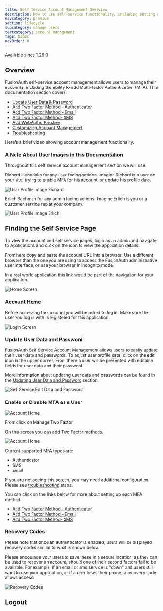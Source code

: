 ```yaml
---
title: Self Service Account Management Overview
description: How to use self-service functionality, including setting up multi-factor authentication as an admin and user, as well as configuring the self-service account mangement pages.
navcategory: premium
section: lifecycle
subcategory: manage users
tertcategory: account management
tags: b2b2c
navOrder: 0
---
```


<PremiumPlanBlurb />

<Aside type="version">
Available since 1.26.0
</Aside>

## Overview

FusionAuth self-service account management allows users to manage their accounts, including the ability to add Multi-factor Authentication (MFA).  This documentation section covers:

* [Update User Data & Password](/docs/lifecycle/manage-users/account-management/updating-user-data)
* [Add Two Factor Method - Authenticator](/docs/lifecycle/manage-users/account-management/two-factor-authenticator)
* [Add Two Factor Method - Email](/docs/lifecycle/manage-users/account-management/two-factor-email)
* [Add Two Factor Method- SMS](/docs/lifecycle/manage-users/account-management/two-factor-sms)
* [Add WebAuthn Passkey](/docs/lifecycle/manage-users/account-management/add-webauthn)
* [Customizing Account Management](/docs/lifecycle/manage-users/account-management/customizing-account-management)
* [Troubleshooting](/docs/lifecycle/manage-users/account-management/troubleshooting)

Here's a brief video showing account management functionality.

<YouTube id="_HJ4yymXYrs" />

### A Note About User Images in this Documentation

Throughout this self service account management section we will use:

Richard Hendricks for any `user` facing actions. Imagine Richard is a user on your site, trying to enable MFA for his account, or update his profile data.

![User Profile Image Richard](/img/docs/lifecycle/manage-users/account-management/richard-hendricks-small-profile.png)

Erlich Bachman for any <InlineFieldValue>admin</InlineFieldValue> facing actions. Imagine Erlich is you or a customer service rep at your company.

![User Profile Image Erlich](/img/docs/lifecycle/manage-users/account-management/erlich-bachman-small-profile.png)

## Finding the Self Service Page

To view the account and self service pages, login as an admin and navigate to <Breadcrumb>Applications</Breadcrumb> and click on the <Icon name="fa-search" /> icon to view the application details.

From here copy and paste the account URL into a browser. Use a different browser than the one you are using to access the FusionAuth administrative user interface, or use your browser in incognito mode.

In a real world application this link would be part of the navigation for your application.

![Home Screen](/img/docs/lifecycle/manage-users/account-management/applications-home.png)

### Account Home

Before accessing the account you will be asked to log in. Make sure the user you log in with is registered for this application.

![Login Screen](/img/docs/lifecycle/manage-users/account-management/account-login.png)

### Update User Data and Password

FusionAuth Self Service Account Management allows users to easily update their user data and passwords.  To adjust user profile data, click on the edit icon in the upper corner.  From there a user will be presented with editable fields for user data and their password. 

More information about updating user data and passwords can be found in the [Updating User Data and Password](/docs/lifecycle/manage-users/account-management/updating-user-data) section.

![Self Service Edit Data and Password](/img/docs/lifecycle/manage-users/account-management/user-self-serve-edit-password-crop.png)

### Enable or Disable MFA as a User

![Account Home](/img/docs/lifecycle/manage-users/account-management/registered-account-home.png)

From click on <InlineField>Manage Two Factor</InlineField>

On this screen you can add Two Factor methods.

![Account Home](/img/docs/lifecycle/manage-users/account-management/2fa-home-account-crop.png)

Current supported MFA types are:

- Authenticator
- SMS
- Email

If you are not seeing this screen, you may need additional configuration.
Please see [troubleshooting](/docs/lifecycle/manage-users/account-management/troubleshooting) steps.

You can click on the links below for more about setting up each MFA method.

- [Add Two Factor Method - Authenticator](/docs/lifecycle/manage-users/account-management/two-factor-authenticator)
- [Add Two Factor Method - Email](/docs/lifecycle/manage-users/account-management/two-factor-email)
- [Add Two Factor Method- SMS](/docs/lifecycle/manage-users/account-management/two-factor-sms)

<DifferenceTwoFactorMultiFactor />

### Recovery Codes

Please note that once an authenticator is enabled, users will be displayed recovery codes similar to what is shown below. 

Please encourage your users to save these in a secure location, as they can be used to recover an account, should one of their second factors fail to be available. For example, if an email or sms service is "down" and users still want to use your application, or if a user loses their phone, a recovery code allows access.

![Recovery Codes](/img/docs/lifecycle/manage-users/account-management/mfa-recovery-codes-crop.png)

## Logout

<AccountLogout />
